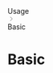 <div className="nextra-breadcrumb text-sm font-normal flex mt-1.5 -mb-1 text-gray-500 transition-colors cursor-default overflow-hidden">
	<div className="transition-colors hover:text-gray-900 dark:hover:text-gray-200 text-ellipsis whitespace-nowrap overflow-hidden min-w-[24px]">
		Usage
	</div>
	<svg
		fill="none"
		viewBox="0 0 24 24"
		stroke="currentColor"
		width="14"
		className="mx-1 select-none"
	>
		<path
			strokeLinecap="round"
			strokeLinejoin="round"
			strokeWidth="2"
			d="M9 5l7 7-7 7"
		></path>
	</svg>
	<div className="transition-colors hover:text-gray-900 dark:hover:text-gray-200 text-gray-600 dark:text-gray-400 active">
		Basic
	</div>
</div>

# Basic
